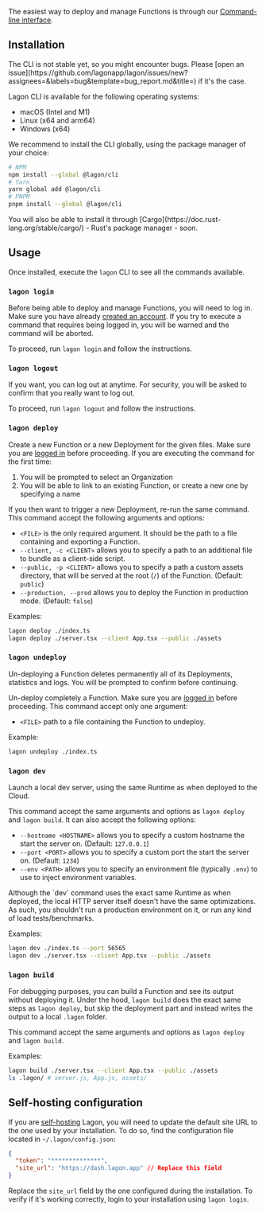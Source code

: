 
The easiest way to deploy and manage Functions is through our [Command-line interface](https://en.wikipedia.org/wiki/Command-line_interface).

## Installation

<Callout type="warning">
  The CLI is not stable yet, so you might encounter bugs. Please [open an
  issue](https://github.com/lagonapp/lagon/issues/new?assignees=&labels=bug&template=bug_report.md&title=) if it's the
  case.
</Callout>

Lagon CLI is available for the following operating systems:

- macOS (Intel and M1)
- Linux (x64 and arm64)
- Windows (x64)

We recommend to install the CLI globally, using the package manager of your choice:

```bash
# NPM
npm install --global @lagon/cli
# Yarn
yarn global add @lagon/cli
# PNPM
pnpm install --global @lagon/cli
```

<Callout type="info">
  You will also be able to install it through [Cargo](https://doc.rust-lang.org/stable/cargo/) - Rust's package manager
  - soon.
</Callout>

## Usage

Once installed, execute the `lagon` CLI to see all the commands available.

### `lagon login`

Before being able to deploy and manage Functions, you will need to log in. Make sure you have already [created an account](/cloud/account). If you try to execute a command that requires being logged in, you will be warned and the command will be aborted.

To proceed, run `lagon login` and follow the instructions.

### `lagon logout`

If you want, you can log out at anytime. For security, you will be asked to confirm that you really want to log out.

To proceed, run `lagon logout` and follow the instructions.

### `lagon deploy`

Create a new Function or a new Deployment for the given files. Make sure you are [logged in](#lagon-login) before proceeding. If you are executing the command for the first time:

1. You will be prompted to select an Organization
2. You will be able to link to an existing Function, or create a new one by specifying a name

If you then want to trigger a new Deployment, re-run the same command. This command accept the following arguments and options:

- `<FILE>` is the only required argument. It should be the path to a file containing and exporting a Function.
- `--client, -c <CLIENT>` allows you to specify a path to an additional file to bundle as a client-side script.
- `--public, -p <CLIENT>` allows you to specify a path a custom assets directory, that will be served at the root (`/`) of the Function. (Default: `public`)
- `--production, --prod` allows you to deploy the Function in production mode. (Default: `false`)

Examples:

```bash
lagon deploy ./index.ts
lagon deploy ./server.tsx --client App.tsx --public ./assets
```

### `lagon undeploy`

<Callout type="error">
  Un-deploying a Function deletes permanently all of its Deployments, statistics and logs. You will be prompted to
  confirm before continuing.
</Callout>

Un-deploy completely a Function. Make sure you are [logged in](#lagon-login) before proceeding. This command accept only one argument:

- `<FILE>` path to a file containing the Function to undeploy.

Example:

```bash
lagon undeploy ./index.ts
```

### `lagon dev`

Launch a local dev server, using the same Runtime as when deployed to the Cloud.

This command accept the same arguments and options as `lagon deploy` and `lagon build`. It can also accept the following options:

- `--hostname <HOSTNAME>` allows you to specify a custom hostname the start the server on. (Default: `127.0.0.1`)
- `--port <PORT>` allows you to specify a custom port the start the server on. (Default: `1234`)
- `--env <PATH>` allows you to specify an environment file (typically `.env`) to use to inject environment variables.

<Callout type="warning">
  Although the `dev` command uses the exact same Runtime as when deployed, the local HTTP server itself doesn't have the
  same optimizations. As such, you shouldn't run a production environment on it, or run any kind of load
  tests/benchmarks.
</Callout>

Examples:

```bash
lagon dev ./index.ts --port 56565
lagon dev ./server.tsx --client App.tsx --public ./assets
```

### `lagon build`

For debugging purposes, you can build a Function and see its output without deploying it. Under the hood, `lagon build` does the exact same steps as `lagon deploy`, but skip the deployment part and instead writes the output to a local `.lagon` folder.

This command accept the same arguments and options as `lagon deploy` and `lagon build`.

Examples:

```bash
lagon build ./server.tsx --client App.tsx --public ./assets
ls .lagon/ # server.js, App.js, assets/
```

## Self-hosting configuration

If you are [self-hosting](/self-hosted/installation) Lagon, you will need to update the default site URL to the one used by your installation. To do so, find the configuration file located in `~/.lagon/config.json`:

```json
{
  "token": "**************",
  "site_url": "https://dash.lagon.app" // Replace this field
}
```

Replace the `site_url` field by the one configured during the installation. To verify if it's working correctly, login to your installation using `lagon login`.
